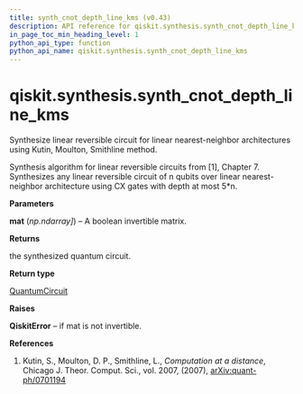 ```yaml
---
title: synth_cnot_depth_line_kms (v0.43)
description: API reference for qiskit.synthesis.synth_cnot_depth_line_kms in qiskit v0.43
in_page_toc_min_heading_level: 1
python_api_type: function
python_api_name: qiskit.synthesis.synth_cnot_depth_line_kms
---
```


<span id="qiskit-synthesis-synth-cnot-depth-line-kms" />

# qiskit.synthesis.synth\_cnot\_depth\_line\_kms

<Function id="qiskit.synthesis.synth_cnot_depth_line_kms" isDedicatedPage={true} github="https://github.com/qiskit/qiskit/tree/stable/0.24/qiskit/synthesis/linear/linear_depth_lnn.py" signature="synth_cnot_depth_line_kms(mat)">
  Synthesize linear reversible circuit for linear nearest-neighbor architectures using Kutin, Moulton, Smithline method.

  Synthesis algorithm for linear reversible circuits from \[1], Chapter 7. Synthesizes any linear reversible circuit of n qubits over linear nearest-neighbor architecture using CX gates with depth at most 5\*n.

  **Parameters**

  **mat** (*np.ndarray]*) – A boolean invertible matrix.

  **Returns**

  the synthesized quantum circuit.

  **Return type**

  [QuantumCircuit](qiskit.circuit.QuantumCircuit "qiskit.circuit.QuantumCircuit")

  **Raises**

  **QiskitError** – if mat is not invertible.

  **References**

  1.  Kutin, S., Moulton, D. P., Smithline, L., *Computation at a distance*, Chicago J. Theor. Comput. Sci., vol. 2007, (2007), [arXiv:quant-ph/0701194](https://arxiv.org/abs/quant-ph/0701194)
</Function>

